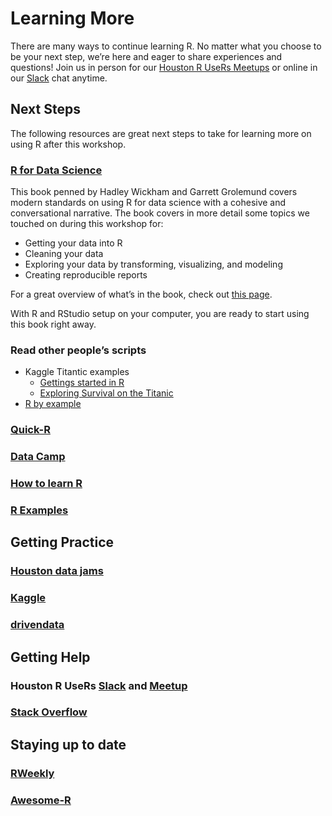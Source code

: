 # Learning More

There are many ways to continue learning R.  No matter what you choose to be your next step, we're here and eager to share experiences and questions!  Join us in person for our [Houston R UseRs Meetups](http://www.meetup.com/houstonr/) or online in our [Slack](https://hrug.slack.com) chat anytime.

## Next Steps

[//]: <> ( If you have a specific project where R is useful, or existing datasets you're wanting to explore, we recommend using R with them, and )

The following resources are great next steps to take for learning more on using R after this workshop.

### [R for Data Science](http://r4ds.had.co.nz/)

This book penned by Hadley Wickham and Garrett Grolemund covers modern standards on using R for data science with a cohesive and conversational narrative.  The book covers in more detail some topics we touched on during this workshop for:

* Getting your data into R
* Cleaning your data
* Exploring your data by transforming, visualizing, and modeling
* Creating reproducible reports

For a great overview of what's in the book, check out [this page](http://r4ds.had.co.nz/explore-intro.html).

With R and RStudio setup on your computer, you are ready to start using this book right away.

### Read other people's scripts

* Kaggle Titantic examples
  * [Gettings started in R](https://www.kaggle.com/c/titanic/details/new-getting-started-with-r)
  * [Exploring Survival on the Titanic](https://www.kaggle.com/mrisdal/titanic/exploring-survival-on-the-titanic)
* [R by example](http://www.mayin.org/ajayshah/KB/R/index.html)

### [Quick-R](http://www.statmethods.net/)

### [Data Camp](https://www.datacamp.com/)

### [How to learn R](https://www.r-bloggers.com/how-to-learn-r-2/)

### [R Examples](http://www.rexamples.com/)

## Getting Practice

### [Houston data jams](https://houstondatavis.github.io/data-jams/)

### [Kaggle](https://www.kaggle.com)

### [drivendata](https://www.drivendata.org/)

## Getting Help

### Houston R UseRs [Slack](https://hrug.slack.com) and [Meetup](http://www.meetup.com/houstonr/)

### [Stack Overflow](http://stackoverflow.com/)

## Staying up to date

### [RWeekly](https://rweekly.org/)

### [Awesome-R](https://awesome-r.com/)
